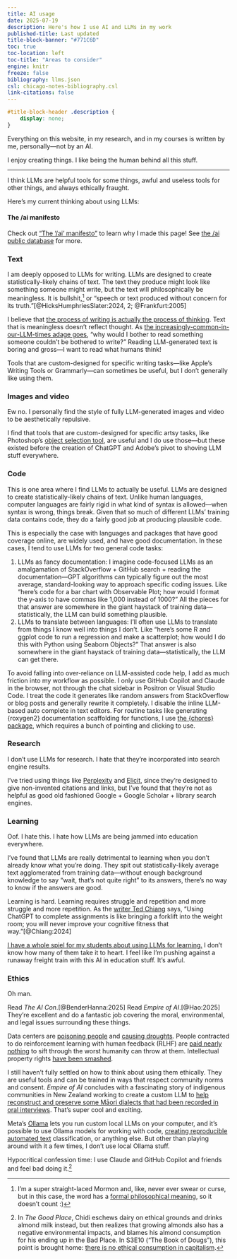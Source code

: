 ```yaml
---
title: AI usage
date: 2025-07-19
description: Here's how I use AI and LLMs in my work
published-title: Last updated
title-block-banner: "#771C6D"
toc: true
toc-location: left
toc-title: "Areas to consider"
engine: knitr
freeze: false
bibliography: llms.json
csl: chicago-notes-bibliography.csl
link-citations: false
---
```


```css
#title-block-header .description {
    display: none;
}
```

::: {.fs-3}
Everything on this website, in my research, and in my courses is written by me, personally—not by an AI. 

I enjoy creating things. I like being the human behind all this stuff.
:::

---

I think LLMs are helpful tools for some things, awful and useless tools for other things, and always ethically fraught. 

Here's my current thinking about using LLMs:

::: {.callout-note}
#### The /ai manifesto

Check out ["The '/ai' manifesto"](https://www.bydamo.la/p/ai-manifesto) to learn why I made this page! See [the /ai public database](https://slashai.page/) for more.
:::


### Text

I am deeply opposed to LLMs for writing. LLMs are designed to create statistically-likely chains of text. The text they produce might look like something someone might write, but the text will philosophically be meaningless. It is bullshit,[^bs] or "speech or text produced without concern for its truth."[@HicksHumphriesSlater:2024, 2; @Frankfurt:2005]

I believe that [the process of writing is actually the process of thinking](https://www.latimes.com/opinion/story/2023-06-20/google-microsoft-chatgpt-ai-writing-assistants-artificial-intelligence). Text that is meaningless doesn't reflect thought. As [the increasingly-common-in-our-LLM-times adage goes](https://www.bbc.com/news/articles/c15q5qzdjqxo), "why would I bother to read something someone couldn't be bothered to write?" Reading LLM-generated text is boring and gross—I want to read what humans think!

[^bs]: I'm a super straight-laced Mormon and, like, never ever swear or curse, but in this case, the word has a [formal philosophical meaning](https://en.wikipedia.org/wiki/On_Bullshit), so it doesn’t count :)

Tools that are custom-designed for specific writing tasks—like Apple's Writing Tools or Grammarly—can sometimes be useful, but I don't generally like using them.

### Images and video

Ew no. I personally find the style of fully LLM-generated images and video to be aesthetically repulsive.

I find that tools that are custom-designed for specific artsy tasks, like Photoshop's [object selection tool](https://www.theverge.com/2019/11/4/20943796/adobe-photoshop-object-selection-tool-cloud-psd-update), are useful and I do use those—but these existed before the creation of ChatGPT and Adobe's pivot to shoving LLM stuff everywhere.

### Code

This is one area where I find LLMs to actually be useful. LLMs are designed to create statistically-likely chains of text. Unlike human languages, computer languages are fairly rigid in what kind of syntax is allowed—when syntax is wrong, things break. Given that so much of different LLMs' training data contains code, they do a fairly good job at producing plausible code. 

This is especially the case with languages and packages that have good coverage online, are widely used, and have good documentation. In these cases, I tend to use LLMs for two general code tasks:

1. LLMs as fancy documentation: I imagine code-focused LLMs as an amalgamation of StackOverflow + GitHub search + reading the documentation—GPT algorithms can typically figure out the most average, standard-looking way to approach specific coding issues. Like "here's code for a bar chart with Observable Plot; how would I format the y-axis to have commas like 1,000 instead of 1000?" All the pieces for that answer are somewhere in the giant haystack of training data—statistically, the LLM can build something plausible.
2. LLMs to translate between languages: I'll often use LLMs to translate from things I know well into things I don't. Like "here's some R and ggplot code to run a regression and make a scatterplot; how would I do this with Python using Seaborn Objects?" That answer is also somewhere in the giant haystack of training data—statistically, the LLM can get there.

To avoid falling into over-reliance on LLM-assisted code help, I add as much friction into my workflow as possible. I only use GitHub Copilot and Claude in the browser, not through the chat sidebar in Positron or Visual Studio Code. I treat the code it generates like random answers from StackOverflow or blog posts and generally rewrite it completely. I disable the inline LLM-based auto complete in text editors. For routine tasks like generating {roxygen2} documentation scaffolding for functions, I use [the {chores} package](https://posit.co/blog/introducing-chores/), which requires a bunch of pointing and clicking to use.

### Research

I don't use LLMs for research. I hate that they're incorporated into search engine results.

I've tried using things like [Perplexity](https://www.perplexity.ai/) and [Elicit](https://elicit.com/), since they're designed to give non-invented citations and links, but I've found that they're not as helpful as good old fashioned Google + Google Scholar + library search engines.

### Learning

Oof. I hate this. I hate how LLMs are being jammed into education everywhere. 

I've found that LLMs are really detrimental to learning when you don't already know what you're doing. They spit out statistically-likely average text agglomerated from training data—without enough background knowledge to say "wait, that's not quite right" to its answers, there's no way to know if the answers are good.

Learning is hard. Learning requires struggle and repetition and more struggle and more repetition. As the [writer Ted Chiang](https://en.wikipedia.org/wiki/Ted_Chiang) says, "Using ChatGPT to complete assignments is like bringing a forklift into the weight room; you will never improve your cognitive fitness that way."[@Chiang:2024]

[I have a whole spiel for my students about using LLMs for learning.](https://datavizs25.classes.andrewheiss.com/resource/ai-bs.html) I don't know how many of them take it to heart. I feel like I'm pushing against a runaway freight train with this AI in education stuff. It's awful.

### Ethics

Oh man.

Read *The AI Con*.[@BenderHanna:2025] Read *Empire of AI*.[@Hao:2025] They're excellent and do a fantastic job covering the moral, environmental, and legal issues surrounding these things. 

Data centers are [poisoning people](https://www.selc.org/news/resistance-against-elon-musks-xai-facility-in-south-memphis-gets-stronger/) and [causing droughts](https://restofworld.org/2025/ai-resource-extraction-chile-indigenous-communities/). People contracted to do reinforcement learning with human feedback (RLHF) are [paid nearly nothing](https://time.com/6247678/openai-chatgpt-kenya-workers/) to sift through the worst humanity can throw at them. Intellectual property rights [have been smashed](https://www.nbcnews.com/tech/tech-news/openai-urges-us-allow-ai-models-train-copyrighted-material-rcna196313).

I still haven't fully settled on how to think about using them ethically. They are useful tools and can be trained in ways that respect community norms and consent. *Empire of AI* concludes with a fascinating story of indigenous communities in New Zealand working to create a custom LLM to [help reconstruct and preserve some Māori dialects that had been recorded in oral interviews](https://www.technologyreview.com/2022/04/22/1050394/artificial-intelligence-for-the-people/). That's super cool and exciting. 

Meta's [Ollama](https://ollama.com/) lets you run custom local LLMs on your computer, and it's possible to use Ollama models for working with code, [creating reproducible automated text](https://github.com/ArthurSpirling/LargeLanguageReplication/blob/main/explainer/explainer.md) classification, or anything else. But other than playing around with it a few times, I don't use local Ollama stuff.

Hypocritical confession time: I use Claude and GitHub Copilot and friends and feel bad doing it.[^ethical-consumption]

[^ethical-consumption]: In *The Good Place*, Chidi eschews dairy on ethical grounds and drinks almond milk instead, but then realizes that growing almonds also has a negative environmental impacts, and blames his almond consumption for his ending up in the Bad Place. In S3E10 ("The Book of Dougs"), this point is brought home: [there is no ethical consumption in capitalism](https://www.undertheradarmag.com/reviews/the_good_place_season_3_episode_10_the_book_of_dougs). 
